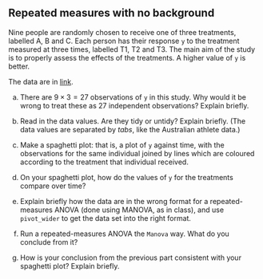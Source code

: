 ##  Repeated measures with no background


 Nine people are randomly chosen to receive one of three
treatments, labelled A, B and C. Each person has their response
`y` to the treatment measured at three times, labelled T1, T2
and T3. The main aim of the study is to properly assess the effects of
the treatments. A higher value of `y` is better.

The data are in [link](http://ritsokiguess.site/datafiles/rm.txt).



(a) There are $9 \times 3=27$ observations  of `y` in
this study. Why would it be wrong to treat these as 27 independent
observations? Explain briefly.


(b) Read in the data values. Are they tidy or untidy?  Explain
briefly. (The data values are separated by *tabs*, like the
Australian athlete data.)


(c) Make a spaghetti plot: that is, a plot of `y`
against time, with the observations for the same individual joined
by lines which are coloured according to the treatment that
individual received.


(d) On your spaghetti plot, how do the values of `y` for
the treatments compare over time?


(e) Explain briefly how the data are in the wrong format for a
repeated-measures ANOVA (done using MANOVA, as in class), and use
`pivot_wider` to get the data set into the right format.


(f) Run a repeated-measures ANOVA the `Manova` way. What do you
conclude from it?


(g) How is your conclusion from the previous part consistent
with your spaghetti plot? Explain briefly.



